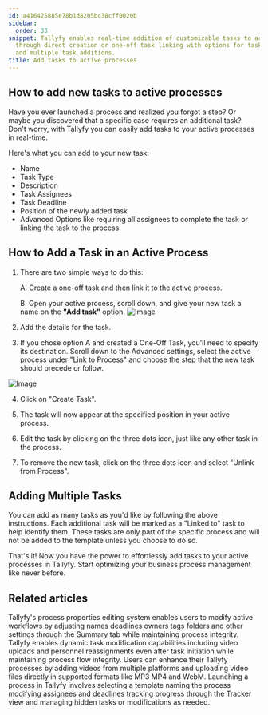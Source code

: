 ```yaml
---
id: a416425885e78b1d8205bc38cff0020b
sidebar:
  order: 33
snippet: Tallyfy enables real-time addition of customizable tasks to active processes
  through direct creation or one-off task linking with options for task details positioning
  and multiple task additions.
title: Add tasks to active processes
---
```


## How to add new tasks to active processes

Have you ever launched a process and realized you forgot a step? Or maybe you discovered that a specific case requires an additional task? Don't worry, with Tallyfy you can easily add tasks to your active processes in real-time.

Here's what you can add to your new task:

- Name
- Task Type
- Description
- Task Assignees
- Task Deadline
- Position of the newly added task
- Advanced Options like requiring all assignees to complete the task or linking the task to the process

## How to Add a Task in an Active Process

1. There are two simple ways to do this:

   A. Create a one-off task and then link it to the active process.

   B. Open your active process, scroll down, and give your new task a name on the **"Add task"** option.
   ![Image](https://screenshots.tallyfy.com/tallyfy%2Fpro%2Fdesktop-light-add-task-to-ongoing-process.png)

2. Add the details for the task.

3. If you chose option A and created a One-Off Task, you'll need to specify its destination. Scroll down to the Advanced settings, select the active process under "Link to Process" and choose the step that the new task should precede or follow.

![Image](https://screenshots.tallyfy.com/tallyfy%2Fpro%2Fdesktop-light-link-a-oneoff-task.png)

4. Click on "Create Task".

5. The task will now appear at the specified position in your active process.

6. Edit the task by clicking on the three dots icon, just like any other task in the process.

7. To remove the new task, click on the three dots icon and select "Unlink from Process".

## Adding Multiple Tasks

You can add as many tasks as you'd like by following the above instructions. Each additional task will be marked as a "Linked to" task to help identify them. These tasks are only part of the specific process and will not be added to the template unless you choose to do so.

That's it! Now you have the power to effortlessly add tasks to your active processes in Tallyfy. Start optimizing your business process management like never before.


## Related articles
<CardGrid>
<LinkTitleCard header="<b>Edit Processes > Edit tasks and process properties</b>" href="/products/pro/tracking-and-tasks/processes/edit-processes/how-can-i-edit-tasks-and-processes-in-tallyfy/" > Tallyfy's process properties editing system enables users to modify active workflows by adjusting names deadlines owners tags folders and other settings through the Summary tab while maintaining process integrity. </LinkTitleCard>
<LinkTitleCard header="<b>Tasks > Edit tasks</b>" href="/products/pro/tracking-and-tasks/tasks/edit-task/" > Tallyfy enables dynamic task modification capabilities including video uploads and personnel reassignments even after task initiation while maintaining process flow integrity. </LinkTitleCard>
<LinkTitleCard header="<b>Edit Task > Add videos to a task</b>" href="/products/pro/tracking-and-tasks/tasks/edit-task/how-can-i-add-videos-to-my-tallyfy-process/" > Users can enhance their Tallyfy processes by adding videos from multiple platforms and uploading video files directly in supported formats like MP3 MP4 and WebM. </LinkTitleCard>
<LinkTitleCard header="<b>Launching > Launch manually</b>" href="/products/pro/launching/how-can-i-launch-a-process-in-tallyfy/" > Launching a process in Tallyfy involves selecting a template naming the process modifying assignees and deadlines tracking progress through the Tracker view and managing hidden tasks or modifications as needed. </LinkTitleCard>
</CardGrid>